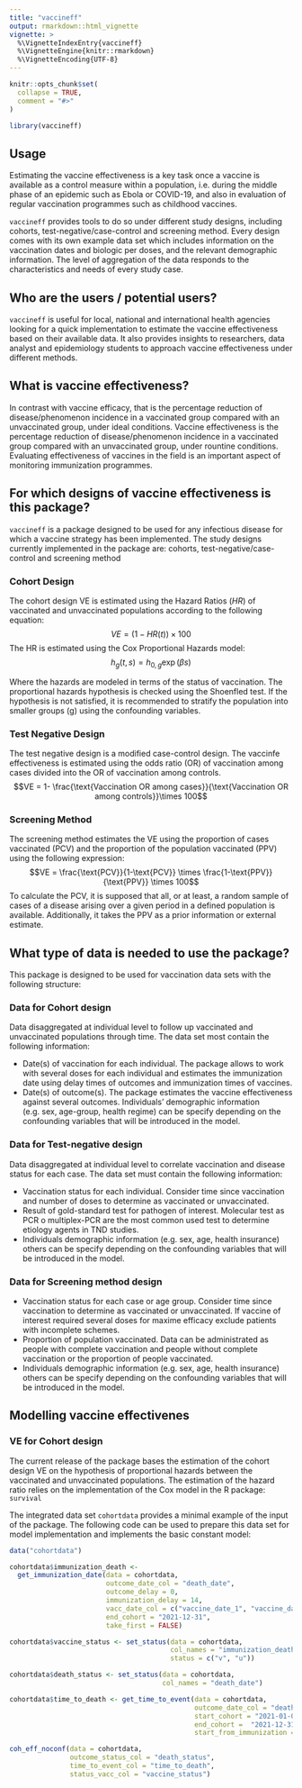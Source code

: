 ```yaml
---
title: "vaccineff"
output: rmarkdown::html_vignette
vignette: >
  %\VignetteIndexEntry{vaccineff}
  %\VignetteEngine{knitr::rmarkdown}
  %\VignetteEncoding{UTF-8}
---
```


```r
knitr::opts_chunk$set(
  collapse = TRUE,
  comment = "#>"
)
```

```r
library(vaccineff)
```

## Usage

Estimating the vaccine effectiveness is a key task once a vaccine is available as a control measure within a population, i.e. during the middle phase of an epidemic such as Ebola or COVID-19, and also in evaluation of regular vaccination programmes such as childhood vaccines.

`vaccineff` provides tools to do so under different study designs, including cohorts, test-negative/case-control and screening method. Every design comes with its own example data set which includes information on the vaccination dates and biologic per doses, and the relevant demographic information. The level of aggregation of the data responds to the characteristics and needs of every study case.

## Who are the users / potential users?

`vaccineff` is useful for local, national and international health agencies looking for a quick implementation to estimate the vaccine effectiveness based on their available data. It also provides insights to researchers, data analyst and epidemiology students to approach vaccine effectiveness under different methods.

## What is vaccine effectiveness?

In contrast with vaccine efficacy, that is the percentage reduction of disease/phenomenon incidence in a vaccinated group compared with an unvaccinated group, under ideal conditions. Vaccine effectiveness is the percentage reduction of disease/phenomenon incidence in a vaccinated group compared with an unvaccinated group, under rountine conditions. Evaluating effectiveness of vaccines in the field is an important aspect of monitoring immunization programmes.

## For which designs of vaccine effectiveness is this package?

`vaccineff` is a package designed to be used for any infectious disease for which a vaccine strategy has been implemented. The study designs currently implemented in the package are: cohorts, test-negative/case-control and screening method

### Cohort Design

The cohort design VE is estimated using the Hazard Ratios ($HR$) of vaccinated and unvaccinated populations according to the following equation:
$$VE = (1-HR(t))\times100$$
The HR is estimated using the Cox Proportional Hazards model:
$$h_g(t,s)=h_{0,g}\exp(\beta s)$$

Where the hazards are modeled in terms of the status of vaccination. The proportional hazards hypothesis is checked using the Shoenfled test. If the hypothesis is not satisfied, it is recommended to stratify the population into smaller groups (g) using the confounding variables. 

### Test Negative Design

The test negative design is a modified case-control design. The vaccinfe effectiveness is estimated using the odds ratio (OR) of vaccination among cases divided into the OR of vaccination among controls. 
$$VE = 1- \frac{\text{Vaccination OR among cases}}{\text{Vaccination OR among controls}}\times 100$$

### Screening Method

The screening method estimates the VE using the proportion of cases vaccinated (PCV)  and the proportion of the population vaccinated (PPV) using the following expression:
$$VE = \frac{\text{PCV}}{1-\text{PCV}} \times \frac{1-\text{PPV}}{\text{PPV}} \times 100$$
To calculate the PCV, it is supposed that all, or at least, a random sample of cases of a disease arising over a given period in a defined population is available. Additionally, it takes the PPV as a prior information or external estimate.

## What type of data is needed to use the package?

This package is designed to be used for vaccination data sets with the following structure:

### Data for Cohort design

Data disaggregated at individual level to follow up vaccinated and unvaccinated populations through time. The data set most contain the following information:

- Date(s) of vaccination for each individual. The package allows to work with several doses for each individual and estimates the immunization date using delay times of outcomes and immunization times of vaccines.
- Date(s) of outcome(s). The package estimates the vaccine effectiveness against several outcomes.
Individuals’ demographic information (e.g. sex, age-group, health regime) can be specify depending on the confounding variables that will be introduced in the model.

### Data for Test-negative design

Data disaggregated at individual level to correlate vaccination and disease status for each case. The data set must contain the following information:

- Vaccination status for each individual. Consider time since vaccination and number of doses to determine as vaccinated or unvaccinated. 
- Result of gold-standard test for pathogen of interest. Molecular test as PCR o multiplex-PCR are the most common used test to determine etiology agents in TND studies. 
- Individuals demographic information (e.g. sex, age, health insurance) others can be specify depending on the confounding variables that will be introduced in the model.

### Data for Screening method design

- Vaccination status for each case or age group. Consider time since vaccination to determine as vaccinated or unvaccinated. If vaccine of interest required several doses for maxime efficacy exclude patients with incomplete schemes. 
- Proportion of population vaccinated. Data can be administrated as people with complete vaccination and people without complete vaccination or the proportion of people vaccinated. 
- Individuals demographic information (e.g. sex, age, health insurance) others can be specify depending on the confounding variables that will be introduced in the model.


## Modelling vaccine effectivenes

### VE for Cohort design

The current release of the package bases the estimation of the cohort design VE on the hypothesis of proportional hazards between the vaccinated and unvaccinated populations. The estimation of the hazard ratio relies on the implementation of the Cox model in the R package: `survival`

The integrated data set `cohortdata` provides a minimal example of the input of the package. The following code can be used to prepare this data set for model implementation and implements the basic constant model:

```r
data("cohortdata")

cohortdata$immunization_death <-
  get_immunization_date(data = cohortdata,
                        outcome_date_col = "death_date",
                        outcome_delay = 0,
                        immunization_delay = 14,
                        vacc_date_col = c("vaccine_date_1", "vaccine_date_2"),
                        end_cohort = "2021-12-31",
                        take_first = FALSE)

cohortdata$vaccine_status <- set_status(data = cohortdata,
                                        col_names = "immunization_death",
                                        status = c("v", "u"))

cohortdata$death_status <- set_status(data = cohortdata,
                                      col_names = "death_date")

cohortdata$time_to_death <- get_time_to_event(data = cohortdata,
                                              outcome_date_col = "death_date",
                                              start_cohort = "2021-01-01",
                                              end_cohort =  "2021-12-31",
                                              start_from_immunization = FALSE)

coh_eff_noconf(data = cohortdata,
               outcome_status_col = "death_status",
               time_to_event_col = "time_to_death",
               status_vacc_col = "vaccine_status")
```
